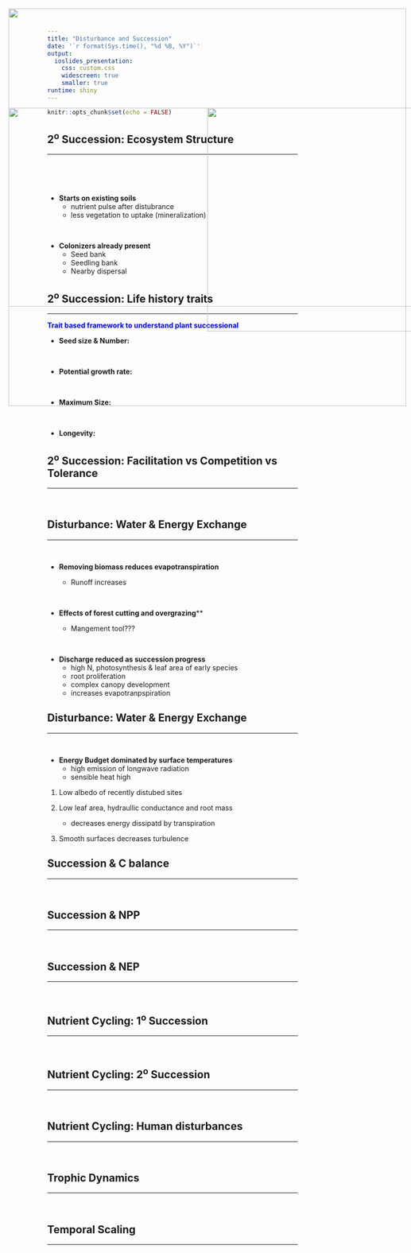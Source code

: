 ```yaml
---
title: "Disturbance and Succession"
date: '`r format(Sys.time(), "%d %B, %Y")`'
output: 
  ioslides_presentation:
    css: custom.css
    widescreen: true
    smaller: true
runtime: shiny
---
```


```r
knitr::opts_chunk$set(echo = FALSE)
```


## 2^o^ Succession: Ecosystem Structure
<hr>
<br/>
<br/>
<br/>

* **Starts on existing soils**
    + nutrient pulse after distubrance
    + less vegetation to uptake (mineralization)
 
 <br/>
 
* **Colonizers already present**
    + Seed bank
    + Seedling bank
    + Nearby dispersal

<IMG STYLE="position:absolute; TOP:225px; LEFT:550px; WIDTH:450px; HEIGHT:450px" SRC="images/seedlingbank.jpg">

## 2^o^ Succession: Life history traits
<hr>

<div class="centered"><strong><span style="color:blue">
Trait based framework to understand plant successional
</span></strong></div>

* **Seed size & Number:**

<br/>

* **Potential growth rate:**

<br/>

* **Maximum Size:**

<br/>

* **Longevity:**


## 2^o^ Succession: Facilitation vs Competition vs Tolerance
<hr>
<br/>

<IMG STYLE="position:absolute; TOP:225px; LEFT:150px; WIDTH:800px; HEIGHT:400px" SRC="images/comp_facil.jpg">

## 
<IMG STYLE="position:absolute; TOP:25px; LEFT:150px; WIDTH:800px; HEIGHT:800px" SRC="images/succession_model.jpg">

## Disturbance: Water & Energy Exchange
<hr>
<br/>

* **Removing biomass reduces evapotranspiration**
    + Runoff increases
    
    <br/>

* **Effects of forest cutting and overgrazing****
    + Mangement tool???

<br/>

* **Discharge reduced as succession progress**
    + high N, photosynthesis & leaf area of early species
    + root proliferation
    + complex canopy development
    + increases evapotranpspiration
    
<IMG STYLE="position:absolute; TOP:225px; LEFT:550px; WIDTH:500px; HEIGHT:400px" SRC="images/mudslide.jpg">

## Disturbance: Water & Energy Exchange
<hr>
<br/>


* **Energy Budget dominated by surface temperatures**
    + high emission of longwave radiation 
    + sensible heat high
    
1. Low albedo of recently distubed sites

2. Low leaf area, hydraullic conductance and root mass
    + decreases energy dissipatd by transpiration
    
3. Smooth surfaces decreases turbulence

## Succession & C balance
<hr>
<br/>

## Succession & NPP
<hr>
<br/>

## Succession & NEP
<hr>
<br/>

## Nutrient Cycling: 1^o^ Succession
<hr>
<br/>

## Nutrient Cycling: 2^o^ Succession
<hr>
<br/>

## Nutrient Cycling: Human disturbances
<hr>
<br/>

## Trophic Dynamics
<hr>
<br/>

## Temporal Scaling
<hr>
<br/>

